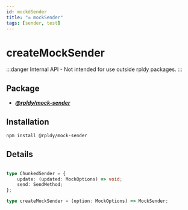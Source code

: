 ```yaml
---
id: mockdSender
title: "✉️ mockSender"
tags: [sender, test]
---
```


# createMockSender

:::danger
Internal API - Not intended for use outside rpldy packages.
:::

## Package

- **_[@rpldy/mock-sender](../../packages/rpldy-mock-sender)_**

## Installation

```bash npm2yarn
npm install @rpldy/mock-sender
```

## Details

```typescript

type ChunkedSender = {
  	update: (updated: MockOptions) => void;
    send: SendMethod;
};

type createMockSender = (option: MockOptions) => MockSender;
```
